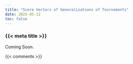 ```yaml
---
title: "Score Vectors of Generalizations of Tournaments"
date: 2025-05-12
toc: false
---
```


### {{< meta title >}}

Coming Soon.



{{< comments >}}